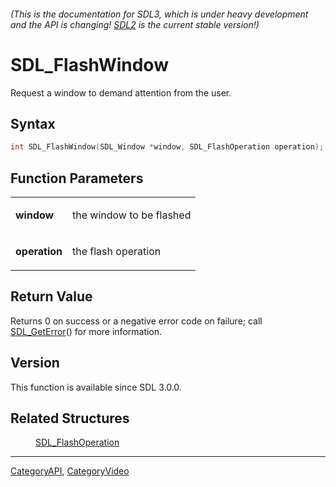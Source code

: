 ====== (This is the documentation for SDL3, which is under heavy development and the API is changing! [https://wiki.libsdl.org/ SDL2] is the current stable version!) ======
= SDL_FlashWindow =

Request a window to demand attention from the user.

== Syntax ==

<syntaxhighlight lang='c'>
int SDL_FlashWindow(SDL_Window *window, SDL_FlashOperation operation);
</syntaxhighlight>

== Function Parameters ==

{|
|'''window'''
|the window to be flashed
|-
|'''operation'''
|the flash operation
|}

== Return Value ==

Returns 0 on success or a negative error code on failure; call
[[SDL_GetError]]() for more information.

== Version ==

This function is available since SDL 3.0.0.

== Related Structures ==

:[https://wiki.libsdl.org/SDL_FlashOperation SDL_FlashOperation]

----
[[CategoryAPI]], [[CategoryVideo]]


